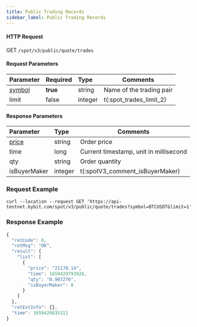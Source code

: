 ```yaml
---
title: Public Trading Records
sidebar_label: Public Trading Records
---
```



#### HTTP Request
GET <code>/spot/v3/public/quote/trades</code>

#### Request Parameters
| Parameter | Required | Type | Comments|
|:----- |:-------|:-----|------ |
|<a href="#symbol-symbol">symbol</a> |<b>true</b>|string|Name of the trading pair|
|limit| false | integer | t(:spot_trades_limit_2)

#### Response Parameters
| Parameter | Type | Comments|
|:----- |:-----|----- |
| <a href="#price-price">price</a> | string | Order price |
| time | long | Current timestamp, unit in millisecond |
| qty | string | Order quantity |
| isBuyerMaker | integer | t(:spotV3_comment_isBuyerMaker) |

### Request Example

<Tabs>
<TabItem value="console" label="Console">

```http
curl --location --request GET 'https://api-testnet.bybit.com/spot/v3/public/quote/trades?symbol=BTCUSDT&limit=1'
```

</TabItem>
</Tabs>

### Response Example

```javascript
{
  "retCode": 0,
  "retMsg": "OK",
  "result": {
    "list": [
      {
        "price": "21170.14",
        "time": 1659429793926,
        "qty": "0.907276",
        "isBuyerMaker": 0
      }
    ]
  },
  "retExtInfo": {},
  "time": 1659429835311
}
```
